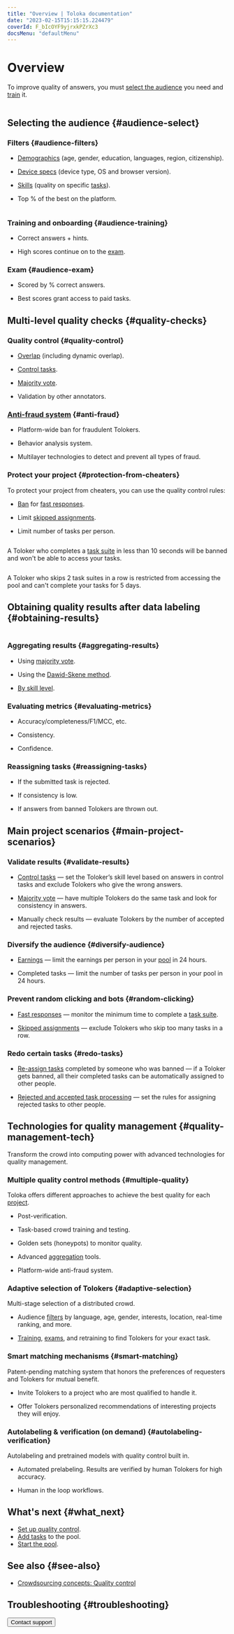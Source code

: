 ```yaml
---
title: "Overview | Toloka documentation"
date: "2023-02-15T15:15:15.224479"
coverId: F_bIcOYF9yjrxkPZrXc3
docsMenu: "defaultMenu"
---
```



# Overview

To improve quality of answers, you must [select the audience](/docs/guide/filters) you need and [train](/docs/guide/train) it.

<img style="max-width: 100%;" src="https://tlkfrontprod.azureedge.net/portal-production/static/uploaded/images/1675425180213/1675425180213_original_svg.svg" alt="" />

## Selecting the audience {#audience-select}

### Filters {#audience-filters}

- [Demographics](/docs/guide/filters#filter-user-profile) (age, gender, education, languages, region, citizenship).

- [Device specs](/docs/guide/filters#filter-calc-data) (device type, OS and browser version).

- [Skills](/docs/guide/filters#filter-skill) (quality on specific [tasks](/docs/glossary#task)).

- Top % of the best on the platform.

<Cut title="Filter example">

<Image width="700px" withBackground imageId="1675426600800" alt="" />

</Cut>

### Training and onboarding {#audience-training}

- Correct answers + hints.

- High scores continue on to the [exam](/docs/glossary#exam).

### Exam {#audience-exam}

- Scored by % correct answers.

- Best scores grant access to paid tasks.

## Multi-level quality checks {#quality-checks}

### Quality control {#quality-control}

- [Overlap](/docs/guide/overlap-faq) (including dynamic overlap).

- [Control tasks](/docs/guide/goldenset).

- [Majority vote](/docs/guide/mvote).

- Validation by other annotators.

### [Anti-fraud system](https://toloka.ai/anti-fraud/) {#anti-fraud}

- Platform-wide ban for fraudulent Tolokers.

- Behavior analysis system.

- Multilayer technologies to detect and prevent all types of fraud.

### Protect your project {#protection-from-cheaters}

<TolokaRequesterSourceAntiFraud/>

To protect your project from cheaters, you can use the quality control rules:

- [Ban](/docs/guide/ban?form-source=guide-quality-control-overview) for [fast responses](/docs/guide/quick-answers).

- Limit [skipped assignments](/docs/guide/skipped-assignments).

- Limit number of tasks per person.

<Cut title="Examples of the quality control rules">

<Cut title="Fast responses">

<Image width="700px" withBackground imageId="1675427108700" alt="" />

A Toloker who completes a [task suite](/docs/glossary#task-suite) in less than 10 seconds will be banned and won't be able to access your tasks.

</Cut>

<Cut title="Skipped assignments">

<Image width="700px" withBackground imageId="1675426782867" alt="" />

A Toloker who skips 2 task suites in a row is restricted from accessing the pool and can't complete your tasks for 5 days.

</Cut>

</Cut>

## Obtaining quality results after data labeling {#obtaining-results}

<img src="https://tlkfrontprod.azureedge.net/portal-production/static/uploaded/images/1675425177697/1675425177697_original_svg.svg" alt="" />

### Aggregating results {#aggregating-results}

- Using [majority vote](/docs/guide/mvote).

- Using the [Dawid-Skene method](/docs/guide/result-aggregation#dawid-skene).

- [By skill level](/docs/guide/result-aggregation#aggr-by-skill).

### Evaluating metrics {#evaluating-metrics}

- Accuracy/completeness/F1/MCC, etc.

- Consistency.

- Confidence.

### Reassigning tasks {#reassigning-tasks}

- If the submitted task is rejected.

- If consistency is low.

- If answers from banned Tolokers are thrown out.

## Main project scenarios {#main-project-scenarios}

### Validate results {#validate-results}

- [Control tasks](/docs/guide/goldenset) — set the Toloker’s skill level based on answers in control tasks and exclude Tolokers who give the wrong answers.

- [Majority vote](/docs/guide/mvote) — have multiple Tolokers do the same task and look for consistency in answers.

- Manually check results — evaluate Tolokers by the number of accepted and rejected tasks.

### Diversify the audience {#diversify-audience}

- [Earnings](/docs/guide/income) — limit the earnings per person in your [pool](/docs/glossary#pool) in 24 hours.

- Completed tasks — limit the number of tasks per person in your pool in 24 hours.

### Prevent random clicking and bots {#random-clicking}

- [Fast responses](/docs/guide/quick-answers) — monitor the minimum time to complete a [task suite](/docs/glossary#task-suite).

- [Skipped assignments](/docs/guide/skipped-assignments) — exclude Tolokers who skip too many tasks in a row.

### Redo certain tasks {#redo-tasks}

- [Re-assign tasks](/docs/guide/restore-task-overlap) completed by someone who was banned — if a Toloker gets banned, all their completed tasks can be automatically assigned to other people.

- [Rejected and accepted task processing](/docs/guide/reassessment-after-accepting) — set the rules for assigning rejected tasks to other people.

## Technologies for quality management {#quality-management-tech}

Transform the crowd into computing power with advanced technologies for quality management.

### Multiple quality control methods {#multiple-quality}

Toloka offers different approaches to achieve the best quality for each [project](/docs/glossary#project).

- Post-verification.

- Task-based crowd training and testing.

- Golden sets (honeypots) to monitor quality.

- Advanced [aggregation](/docs/guide/result-aggregation) tools.

- Platform-wide anti-fraud system.

### Adaptive selection of Tolokers {#adaptive-selection}

Multi-stage selection of a distributed crowd.

- Audience [filters](/docs/guide/filters) by language, age, gender, interests, location, real-time ranking, and more.

- [Training](/docs/guide/train), [exams](/docs/guide/how-to-use-exams), and retraining to find Tolokers for your exact task.

### Smart matching mechanisms {#smart-matching}

Patent-pending matching system that honors the preferences of requesters and Tolokers for mutual benefit.

- Invite Tolokers to a project who are most qualified to handle it.

- Offer Tolokers personalized recommendations of interesting projects they will enjoy.

### Autolabeling & verification (on demand) {#autolabeling-verification}

Autolabeling and pretrained models with quality control built in.

- Automated prelabeling. Results are verified by human Tolokers for high accuracy.

- Human in the loop workflows.

## What's next {#what_next}

- [Set up quality control](/docs/guide/qa-pool-settings).
- [Add tasks](/docs/guide/pool) to the pool.
- [Start the pool](/docs/guide/pool-run-and-stop).

## See also {#see-also}

- [Crowdsourcing concepts: Quality control](https://toloka.ai/knowledgebase/quality-control/)

## Troubleshooting {#troubleshooting}

<Cut title="Setting up quality control">

<FaqSetQualityControl/>

<FaqSkillForEveryPool/>

<FaqSkillForDifferentProjects/>

<TroubleshootingControlSettingsReplaced/>

<FaqGetAccess/>

<FaqSetSkill/>

<FaqTimeSpecified/>

<FaqTestTolokers/>

<FaqMatchEnteredText/>

<TroubleshootingExamThreeTasks/>

<FaqTwoTextVersions/>

</Cut>

<Cut title="Control tasks">

<FaqHowManyControlTasks/>

<FaqCorrectResponsesCounted/>

<FaqMakeDifferent/>

<FaqExamPool/>

<FaqSetUpExam/>

<FaqUsingSmartMixing/>

<FaqTwoTrainingPools/>

<FaqHint/>

<FaqNumberOfControlResponses/>

<FaqReviewTraining/>

<FaqQuestionsAreControl/>

</Cut>

<Cut title="Ban">

<FaqDisableTasks/>

<FaqIncorrectResponses/>

<FaqOneTask/>

<FaqBan/>

<FaqClassifyUsers/>

</Cut>

<Cut title="Majority vote">

<FaqSubmitEmptyAssignments/>

<FaqMultipleFields/>

<FaqFormatReviewResults/>

</Cut>

<Cut title="Speed of task completion">

<TroubleshootingSpeedDropped/>

<FaqLabelingSpeed/>

<FaqSpeedUpCompletion/>

</Cut>

<Button themeColor="light" view="default" size="l" type="link" url="/docs/guide/troubleshooting/support?form-source=guide-quality-control-overview">Contact support</Button>

